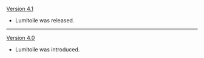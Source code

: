 {{Change History/Header}}
[[Version 4.1]]
* Lumitoile was released.
----
[[Version 4.0]]
* Lumitoile was introduced.